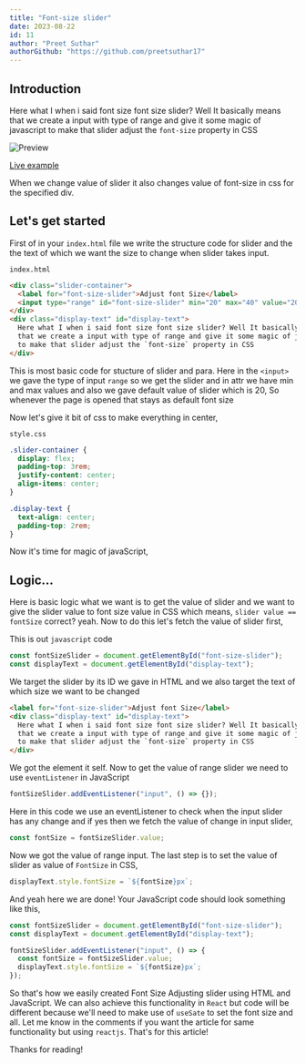 ```yaml
---
title: "Font-size slider"
date: 2023-08-22
id: 11
author: "Preet Suthar"
authorGithub: "https://github.com/preetsuthar17"
---
```


## Introduction

Here what I when i said font size font size slider? Well It basically means that we create a input with type of range and give it some magic of javascript to make that slider adjust the `font-size` property in CSS

![Preview](https://dev-to-uploads.s3.amazonaws.com/uploads/articles/svp8h4dat2owq00t71zp.png)

[Live example](https://codepen.io/preetsuthar17/pen/BavyObj)

When we change value of slider it also changes value of font-size in css for the specified div.

## Let's get started

First of in your `index.html` file we write the structure code for slider and the the text of which we want the size to change when slider takes input.

`index.html`

```html
<div class="slider-container">
  <label for="font-size-slider">Adjust font Size</label>
  <input type="range" id="font-size-slider" min="20" max="40" value="20" />
</div>
<div class="display-text" id="display-text">
  Here what I when i said font size font size slider? Well It basically means
  that we create a input with type of range and give it some magic of javascript
  to make that slider adjust the `font-size` property in CSS
</div>
```

This is most basic code for stucture of slider and para. Here in the `<input>` we gave the type of input `range` so we get the slider and in attr we have min and max values and also we gave default value of slider which is 20, So whenever the page is opened that stays as default font size

Now let's give it bit of css to make everything in center,

`style.css`

```css
.slider-container {
  display: flex;
  padding-top: 3rem;
  justify-content: center;
  align-items: center;
}

.display-text {
  text-align: center;
  padding-top: 2rem;
}
```

Now it's time for magic of javaScript,

## Logic...

Here is basic logic what we want is to get the value of slider and we want to give the slider value to font size value in CSS which means, `slider value == fontSize` correct? yeah. Now to do this let's fetch the value of slider first,

This is out `javascript` code

```javaScript
const fontSizeSlider = document.getElementById("font-size-slider");
const displayText = document.getElementById("display-text");
```

We target the slider by its ID we gave in HTML and we also target the text of which size we want to be changed

```html
<label for="font-size-slider">Adjust font Size</label>
<div class="display-text" id="display-text">
  Here what I when i said font size font size slider? Well It basically means
  that we create a input with type of range and give it some magic of javascript
  to make that slider adjust the `font-size` property in CSS
</div>
```

We got the element it self. Now to get the value of range slider we need to use `eventListener` in JavaScript

```javascript
fontSizeSlider.addEventListener("input", () => {});
```

Here in this code we use an eventListener to check when the input slider has any change and if yes then we fetch the value of change in input slider,

```javascript
const fontSize = fontSizeSlider.value;
```

Now we got the value of range input. The last step is to set the value of slider as value of `FontSize` in CSS,

```javascript
displayText.style.fontSize = `${fontSize}px`;
```

And yeah here we are done! Your JavaScript code should look something like this,

```javascript
const fontSizeSlider = document.getElementById("font-size-slider");
const displayText = document.getElementById("display-text");

fontSizeSlider.addEventListener("input", () => {
  const fontSize = fontSizeSlider.value;
  displayText.style.fontSize = `${fontSize}px`;
});
```

So that's how we easily created Font Size Adjusting slider using HTML and JavaScript. We can also achieve this functionality in `React` but code will be different because we'll need to make use of `useSate` to set the font size and all. Let me know in the comments if you want the article for same functionality but using `reactjs`. That's for this article!

Thanks for reading!
